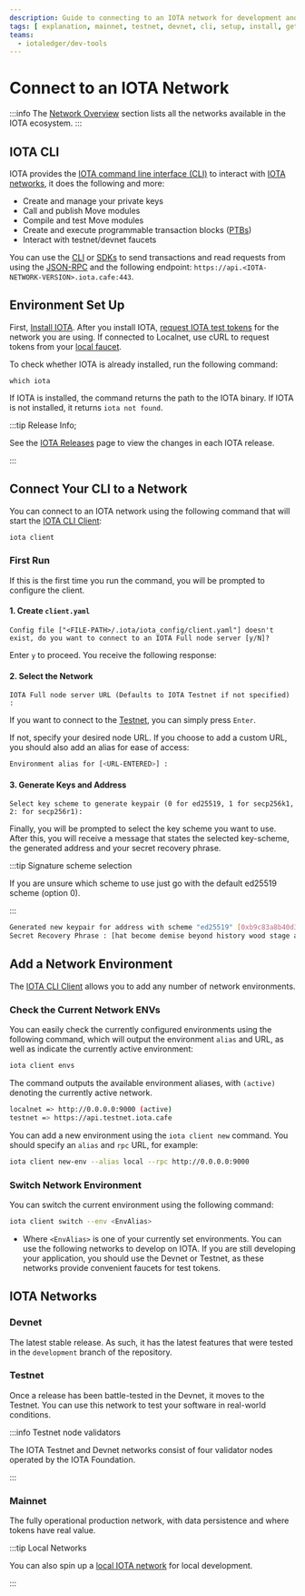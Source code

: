 ```yaml
---
description: Guide to connecting to an IOTA network for development and production.
tags: [ explanation, mainnet, testnet, devnet, cli, setup, install, getting-started, iota-cli ]
teams:
  - iotaledger/dev-tools
---
```



# Connect to an IOTA Network

:::info
The [Network Overview](/developer/network-overview) section lists all the networks available in the IOTA ecosystem.
:::

## IOTA CLI

IOTA provides the [IOTA command line interface (CLI)](/references/cli/client.mdx) to interact with [IOTA networks](#iota-networks), it does the following and more:

- Create and manage your private keys
- Call and publish Move modules
- Compile and test Move modules
- Create and execute programmable transaction blocks ([PTBs](/references/cli/ptb.mdx))
- Interact with testnet/devnet faucets

You can use the [CLI](iota-environment.mdx#iota-cli) or [SDKs](iota-environment.mdx#iota-sdks) to send transactions and
read requests from using the [JSON-RPC](../../references/iota-api/json-rpc-format.mdx) and the following
endpoint: `https://api.<IOTA-NETWORK-VERSION>.iota.cafe:443`.

<MainnetRunsStardust />

## Environment Set Up

First, [Install IOTA](install-iota.mdx). After you install IOTA, [request IOTA test tokens](get-coins.mdx) for the
network you are using. If connected to Localnet, use cURL to request tokens from
your [local faucet](local-network.mdx#use-the-local-faucet).

To check whether IOTA is already installed, run the following command:

```shell
which iota
```

If IOTA is installed, the command returns the path to the IOTA binary. If IOTA is not installed, it
returns `iota not found`.

:::tip Release Info;

See the [IOTA Releases](https://github.com/iotaledger/iota/releases) page to view the changes in each IOTA release.

:::

## Connect Your CLI to a Network

You can connect to an IOTA network using the following command that will start
the [IOTA CLI Client](../../references/cli/client.mdx):

```bash
iota client
```

### First Run

If this is the first time you run the command, you will be prompted to configure the client.

#### 1. Create `client.yaml`

```
Config file ["<FILE-PATH>/.iota/iota_config/client.yaml"] doesn't exist, do you want to connect to an IOTA Full node server [y/N]?
```

Enter `y` to proceed. You receive the following response:

#### 2. Select the Network

```
IOTA Full node server URL (Defaults to IOTA Testnet if not specified) :
```

If you want to connect to the [Testnet](#testnet), you can simply press `Enter`.

If not, specify your desired node URL. If you choose to add a custom URL, you should also add an alias for ease of
access:

```bash
Environment alias for [<URL-ENTERED>] :
```

#### 3. Generate Keys and Address

```
Select key scheme to generate keypair (0 for ed25519, 1 for secp256k1, 2: for secp256r1):
```

Finally, you will be prompted to select the key scheme you want to use. After this, you will receive a message that
states the selected key-scheme, the generated address and your secret recovery phrase.

:::tip Signature scheme selection

If you are unsure which scheme to use just go with the default ed25519 scheme (option 0).

:::

```bash
Generated new keypair for address with scheme "ed25519" [0xb9c83a8b40d3263c9ba40d551514fbac1f8c12e98a4005a0dac072d3549c2442]
Secret Recovery Phrase : [hat become demise beyond history wood stage add nice list jaguar legend]
```

## Add a Network Environment

The [IOTA CLI Client](../../references/cli/client.mdx) allows you to add any number of network environments.

### Check the Current Network ENVs

You can easily check the currently configured environments using the following command, which will output the
environment `alias` and URL, as well as indicate the currently active environment:

```bash
iota client envs
```

The command outputs the available environment aliases, with `(active)` denoting the currently active network.
```sh
localnet => http://0.0.0.0:9000 (active)
testnet => https://api.testnet.iota.cafe
```

You can add a new environment using the `iota client new` command. You should specify an `alias` and `rpc` URL, for
example:

```bash
iota client new-env --alias local --rpc http://0.0.0.0:9000
```

### Switch Network Environment

You can switch the current environment using the following command:

```bash
iota client switch --env <EnvAlias>
```

* Where `<EnvAlias>` is one of your currently set environments.
  You can use the following networks to develop on IOTA. If you are still developing your application, you should use the
  Devnet or Testnet, as these networks provide convenient faucets for test tokens.

## IOTA Networks

### Devnet

The latest stable release. As such, it has the latest features that were tested in the `development` branch of the
repository.

### Testnet

Once a release has been battle-tested in the Devnet, it moves to the Testnet. You can use this network to
test your software in real-world conditions.

<DataWipe />

:::info Testnet node validators

The IOTA Testnet and Devnet networks consist of four validator nodes operated by the IOTA Foundation.

:::

### Mainnet

The fully operational production network, with data persistence and where tokens have real value.


:::tip Local Networks

You can also spin up a [local IOTA network](local-network.mdx) for local development.

:::

<Quiz questions={questions} />
